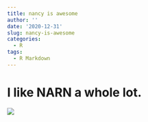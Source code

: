 ```yaml
---
title: nancy is awesome
author: ''
date: '2020-12-31'
slug: nancy-is-awesome
categories:
  - R
tags:
  - R Markdown
---
```


# I like NARN a whole lot.

![](/2020-12-31-nancy-is-awesome/index_files/favicon.ico)